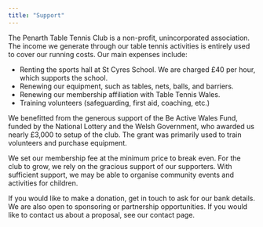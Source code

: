 ```yaml
---
title: "Support"
---
```


The Penarth Table Tennis Club is a non-profit, unincorporated association. The income we generate through our table tennis activities is entirely used to cover our running costs. Our main expenses include:

- Renting the sports hall at St Cyres School. We are charged £40 per hour, which supports the school.
- Renewing our equipment, such as tables, nets, balls, and barriers.
- Renewing our membership affiliation with Table Tennis Wales.
- Training volunteers (safeguarding, first aid, coaching, etc.)

We benefitted from the generous support of the Be Active Wales Fund, funded by the National Lottery and the Welsh Government, who awarded us nearly £3,000 to setup of the club. The grant was primarily used to train volunteers and purchase equipment.

We set our membership fee at the minimum price to break even. For the club to grow, we rely on the gracious support of our supporters. With sufficient support, we may be able to organise community events and activities for children.

If you would like to make a donation, get in touch to ask for our bank details. We are also open to sponsoring or partnership opportunities. If you would like to contact us about a proposal, see our contact page.

